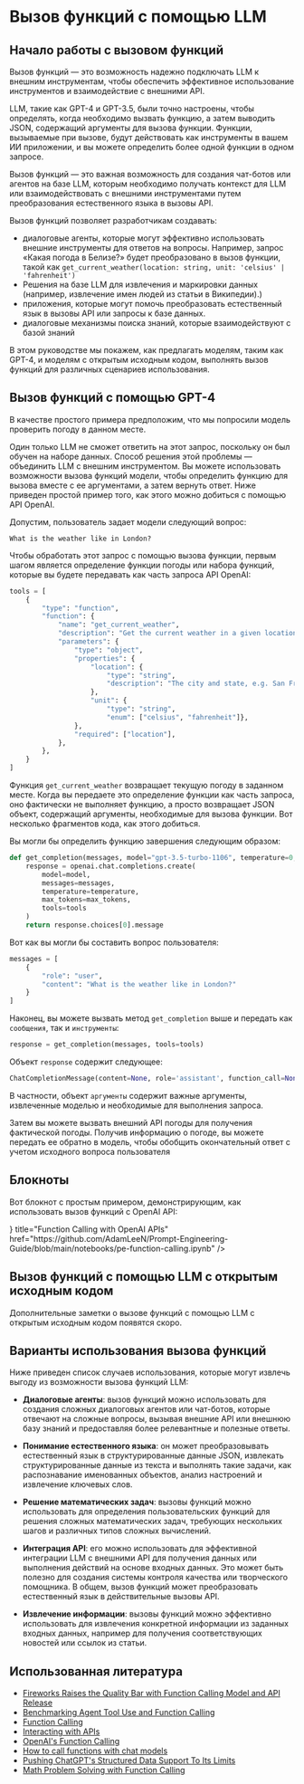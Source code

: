 # Вызов функций с помощью LLM


## Начало работы с вызовом функций

Вызов функций — это возможность надежно подключать LLM к внешним инструментам, чтобы обеспечить эффективное использование инструментов и взаимодействие с внешними API.

LLM, такие как GPT-4 и GPT-3.5, были точно настроены, чтобы определять, когда необходимо вызвать функцию, а затем выводить JSON, содержащий аргументы для вызова функции. Функции, вызываемые при вызове, будут действовать как инструменты в вашем ИИ приложении, и вы можете определить более одной функции в одном запросе.

Вызов функций — это важная возможность для создания чат-ботов или агентов на базе LLM, которым необходимо получать контекст для LLM или взаимодействовать с внешними инструментами путем преобразования естественного языка в вызовы API.

Вызов функций позволяет разработчикам создавать:

- диалоговые агенты, которые могут эффективно использовать внешние инструменты для ответов на вопросы. Например, запрос «Какая погода в Белизе?» будет преобразовано в вызов функции, такой как `get_current_weather(location: string, unit: 'celsius' | 'fahrenheit')`
- Решения на базе LLM для извлечения и маркировки данных (например, извлечение имен людей из статьи в Википедии).)
- приложения, которые могут помочь преобразовать естественный язык в вызовы API или запросы к базе данных.
- диалоговые механизмы поиска знаний, которые взаимодействуют с базой знаний

В этом руководстве мы покажем, как предлагать моделям, таким как GPT-4, и моделям с открытым исходным кодом, выполнять вызов функций для различных сценариев использования.

## Вызов функций с помощью GPT-4

В качестве простого примера предположим, что мы попросили модель проверить погоду в данном месте.

Один только LLM не сможет ответить на этот запрос, поскольку он был обучен на наборе данных. Способ решения этой проблемы — объединить LLM с внешним инструментом. Вы можете использовать возможности вызова функций модели, чтобы определить функцию для вызова вместе с ее аргументами, а затем вернуть ответ. Ниже приведен простой пример того, как этого можно добиться с помощью API OpenAI.

Допустим, пользователь задает модели следующий вопрос:

```
What is the weather like in London?
```

Чтобы обработать этот запрос с помощью вызова функции, первым шагом является определение функции погоды или набора функций, которые вы будете передавать как часть запроса API OpenAI:

```python
tools = [
    {
        "type": "function",
        "function": {
            "name": "get_current_weather",
            "description": "Get the current weather in a given location",
            "parameters": {
                "type": "object",
                "properties": {
                    "location": {
                        "type": "string",
                        "description": "The city and state, e.g. San Francisco, CA",
                    },
                    "unit": {
                        "type": "string", 
                        "enum": ["celsius", "fahrenheit"]},
                },
                "required": ["location"],
            },
        },   
    }
]
```

Функция `get_current_weather` возвращает текущую погоду в заданном месте. Когда вы передаете это определение функции как часть запроса, оно фактически не выполняет функцию, а просто возвращает JSON  объект, содержащий аргументы, необходимые для вызова функции. Вот несколько фрагментов кода, как этого добиться.

Вы могли бы определить функцию завершения следующим образом:

```python
def get_completion(messages, model="gpt-3.5-turbo-1106", temperature=0, max_tokens=300, tools=None):
    response = openai.chat.completions.create(
        model=model,
        messages=messages,
        temperature=temperature,
        max_tokens=max_tokens,
        tools=tools
    )
    return response.choices[0].message
```

Вот как вы могли бы составить вопрос пользователя:

```python
messages = [
    {
        "role": "user",
        "content": "What is the weather like in London?"
    }
]
```

Наконец, вы можете вызвать метод `get_completion` выше и передать как `сообщения`, так и `инструменты`:

```python
response = get_completion(messages, tools=tools)
```

Объект `response` содержит следующее:

```python
ChatCompletionMessage(content=None, role='assistant', function_call=None, tool_calls=[ChatCompletionMessageToolCall(id='...', function=Function(arguments='{"location":"London","unit":"celsius"}', name='get_current_weather'), type='function')])
```

В частности, объект `аргументы` содержит важные аргументы, извлеченные моделью и необходимые для выполнения запроса.

Затем вы можете вызвать внешний API погоды для получения фактической погоды. Получив информацию о погоде, вы можете передать ее обратно в модель, чтобы обобщить окончательный ответ с учетом исходного вопроса пользователя

## Блокноты

Вот блокнот с простым примером, демонстрирующим, как использовать вызов функций с OpenAI API:

<Cards>
    <Card 
        icon={<CodeIcon />}
        title="Function Calling with OpenAI APIs"
        href="https://github.com/AdamLeeN/Prompt-Engineering-Guide/blob/main/notebooks/pe-function-calling.ipynb"
    />
</Cards>

## Вызов функций с помощью LLM с открытым исходным кодом
Дополнительные заметки о вызове функций с помощью LLM с открытым исходным кодом появятся скоро.

## Варианты использования вызова функций

Ниже приведен список случаев использования, которые могут извлечь выгоду из возможности вызова функций LLM:

- **Диалоговые агенты**: вызов функций можно использовать для создания сложных диалоговых агентов или чат-ботов, которые отвечают на сложные вопросы, вызывая внешние API или внешнюю базу знаний и предоставляя более релевантные и полезные ответы.

- **Понимание естественного языка**: он может преобразовывать естественный язык в структурированные данные JSON, извлекать структурированные данные из текста и выполнять такие задачи, как распознавание именованных объектов, анализ настроений и извлечение ключевых слов.

- **Решение математических задач**: вызовы функций можно использовать для определения пользовательских функций для решения сложных математических задач, требующих нескольких шагов и различных типов сложных вычислений.

- **Интеграция API**: его можно использовать для эффективной интеграции LLM с внешними API для получения данных или выполнения действий на основе входных данных. Это может быть полезно для создания системы контроля качества или творческого помощника. В общем, вызов функций может преобразовать естественный язык в действительные вызовы API.

- **Извлечение информации**: вызовы функций можно эффективно использовать для извлечения конкретной информации из заданных входных данных, например для получения соответствующих новостей или ссылок из статьи.


## Использованная литература
- [Fireworks Raises the Quality Bar with Function Calling Model and API Release](https://blog.fireworks.ai/fireworks-raises-the-quality-bar-with-function-calling-model-and-api-release-e7f49d1e98e9)
- [Benchmarking Agent Tool Use and Function Calling](https://blog.langchain.dev/benchmarking-agent-tool-use/)
- [Function Calling](https://ai.google.dev/docs/function_calling)
- [Interacting with APIs](https://python.langchain.com/docs/use_cases/apis)
- [OpenAI's Function Calling](https://platform.openai.com/docs/guides/function-calling)
- [How to call functions with chat models](https://cookbook.openai.com/examples/how_to_call_functions_with_chat_models)
- [Pushing ChatGPT's Structured Data Support To Its Limits](https://minimaxir.com/2023/12/chatgpt-structured-data/)
- [Math Problem Solving with Function Calling](https://github.com/svpino/openai-function-calling/blob/main/sample.ipynb)


